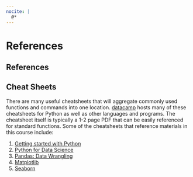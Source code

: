 ```yaml
---
nocite: |
  @*
---
```


# References {.unnumbered}

## References

::: {#refs}
:::

## Cheat Sheets

There are many useful cheatsheets that will aggregate commonly used functions and commands into one location. [datacamp](https://www.datacamp.com/cheat-sheet/category/python) hosts many of these cheatsheets for Python as well as other languages and programs. The cheatsheet itself is typically a 1-2 page PDF that can be easily referenced for standard functions. Some of the cheatsheets that reference materials in this course include:

1. [Getting started with Python](https://www.datacamp.com/cheat-sheet/getting-started-with-python-cheat-sheet)
2. [Python for Data Science](https://www.datacamp.com/cheat-sheet/python-for-data-science-cheat-sheet-for-beginners)
3. [Pandas: Data Wrangling](https://www.datacamp.com/cheat-sheet/pandas-cheat-sheet-data-wrangling-in-python)
4. [Matplotlib](https://www.datacamp.com/cheat-sheet/matplotlib-cheat-sheet-plotting-in-python)
5. [Seaborn](https://www.datacamp.com/cheat-sheet/python-seaborn-cheat-sheet)
